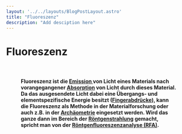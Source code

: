 ```yaml
---
layout: '../../layouts/BlogPostLayout.astro'
title: "Fluoreszenz"
description: "Add desciption here"
---
```


# Fluoreszenz

<Figure url="/src/imgs/keywords/fluoreszenz.png" text='test caption' />
&nbsp;

#### Fluoreszenz ist die <a href="/keywords/Absorption-emission">Emission </a> von Licht eines Materials nach vorangegangener <a href="/keywords/Absorption-emission">Absorption</a> von Licht durch dieses Material. Da das ausgesendete Licht dabei eine Übergangs- und elementspezifische Energie besitzt (<a href="/keywords/Fingerprints/">Fingerabdrücke</a>), kann die Fluoreszenz als Methode in der Materialforschung oder auch z.B. in der <a href="/keywords/Archeometry/">Archäometrie</a> eingesetzt werden. Wird das ganze dann im Bereich der <a href="/keywords/Xrays/">Röntgenstrahlung</a> gemacht, spricht man von der <a href="/posts/XRF/">Röntgenfluoreszenzanalyse (RFA)</a>.
